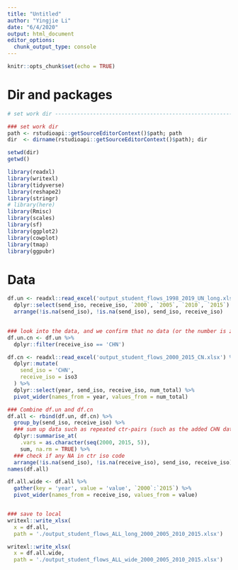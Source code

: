 ```yaml
---
title: "Untitled"
author: "Yingjie Li"
date: "6/4/2020"
output: html_document
editor_options: 
  chunk_output_type: console
---
```


```r
knitr::opts_chunk$set(echo = TRUE)
```

# Dir and packages
```r
# set work dir ------------------------------------------------------------

### set work dir
path <- rstudioapi::getSourceEditorContext()$path; path
dir  <- dirname(rstudioapi::getSourceEditorContext()$path); dir

setwd(dir)
getwd()

library(readxl)
library(writexl)
library(tidyverse)
library(reshape2)
library(stringr)
# library(here)
library(Rmisc)
library(scales)
library(sf)
library(ggplot2)
library(cowplot)
library(tmap)
library(ggpubr)
```


# Data
```r
df.un <- readxl::read_excel('output_student_flows_1998_2019_UN_long.xlsx') %>%
  dplyr::select(send_iso, receive_iso, `2000`, `2005`, `2010`, `2015`) %>%
  arrange(!is.na(send_iso), !is.na(send_iso), send_iso, receive_iso)

  
### look into the data, and we confirm that no data (or the number is zero) on students who went to China 
df.un.cn <- df.un %>% 
  dplyr::filter(receive_iso == 'CHN')

df.cn <- readxl::read_excel('output_student_flows_2000_2015_CN.xlsx') %>%
  dplyr::mutate(
    send_iso = 'CHN',
    receive_iso = iso3
  ) %>%
  dplyr::select(year, send_iso, receive_iso, num_total) %>%
  pivot_wider(names_from = year, values_from = num_total)

### Combine df.un and df.cn
df.all <- rbind(df.un, df.cn) %>%
  group_by(send_iso, receive_iso) %>%
  ### sum up data such as repeated ctr-pairs (such as the added CHN data)
  dplyr::summarise_at(
    .vars = as.character(seq(2000, 2015, 5)),
    sum, na.rm = TRUE) %>%
  ### check if any NA in ctr iso code
  arrange(!is.na(send_iso), !is.na(receive_iso), send_iso, receive_iso)
names(df.all)

df.all.wide <- df.all %>%
  gather(key = 'year', value = 'value', `2000`:`2015`) %>%
  pivot_wider(names_from = receive_iso, values_from = value)


### save to local
writexl::write_xlsx(
  x = df.all, 
  path = './output_student_flows_ALL_long_2000_2005_2010_2015.xlsx')

writexl::write_xlsx(
  x = df.all.wide, 
  path = './output_student_flows_ALL_wide_2000_2005_2010_2015.xlsx')
```




